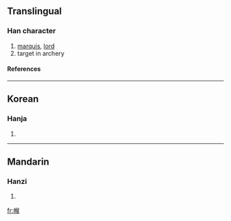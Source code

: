 ==Translingual==
===Han character===
{{Han char|rn=50|rad=巾|as=09|sn=12|four=|canj=中月人弓大 (LBONK)}}
# [[marquis]], [[lord]]
# target in archery
====References====
{{Han ref|kx=0334.050|dkj=08981|dj=0641.090|hdz=10747.160|uh=5E3F|ud=24127}}
----
==Korean==
===Hanja===
{{ko-hanja|hangeul=후|rv=hu|mr=hu}}
# {{defn|Korean}}
----
==Mandarin==
===Hanzi===
{{cmn-hanzi|pin=[[hóu]] ([[hou2]])|wg=hou<sup>2</sup>}}
# {{defn|Mandarin}}

[[fr:帿]]